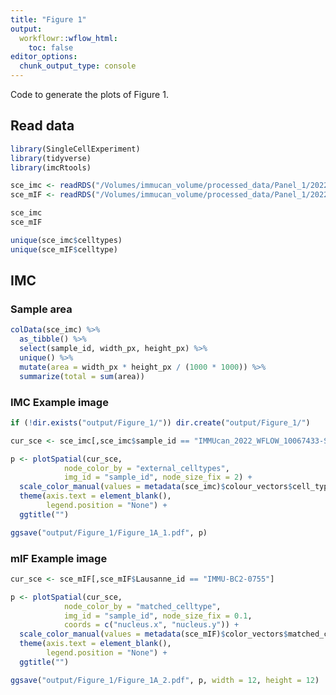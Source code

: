 ```yaml
---
title: "Figure 1"
output:
  workflowr::wflow_html:
    toc: false
editor_options:
  chunk_output_type: console
---
```


Code to generate the plots of Figure 1.

## Read data

```r
library(SingleCellExperiment)
library(tidyverse)
library(imcRtools)

sce_imc <- readRDS("/Volumes/immucan_volume/processed_data/Panel_1/2022_WORKFLOW/IMC/Rout/sce.rds")
sce_mIF <- readRDS("/Volumes/immucan_volume/processed_data/Panel_1/2022_WORKFLOW/mIF/Rout/sce_whole_slide.rds")

sce_imc
sce_mIF

unique(sce_imc$celltypes)
unique(sce_mIF$celltype)
```

## IMC

### Sample area

```r
colData(sce_imc) %>%
  as_tibble() %>%
  select(sample_id, width_px, height_px) %>%
  unique() %>%
  mutate(area = width_px * height_px / (1000 * 1000)) %>%
  summarize(total = sum(area))
```

### IMC Example image

```r
if (!dir.exists("output/Figure_1/")) dir.create("output/Figure_1/")

cur_sce <- sce_imc[,sce_imc$sample_id == "IMMUcan_2022_WFLOW_10067433-SPECT-VAR-TIS-01-IMC-01_001"]

p <- plotSpatial(cur_sce, 
            node_color_by = "external_celltypes",
            img_id = "sample_id", node_size_fix = 2) +
  scale_color_manual(values = metadata(sce_imc)$colour_vectors$cell_types) +
  theme(axis.text = element_blank(),
        legend.position = "None") +
  ggtitle("")

ggsave("output/Figure_1/Figure_1A_1.pdf", p)
```

### mIF Example image

```r
cur_sce <- sce_mIF[,sce_mIF$Lausanne_id == "IMMU-BC2-0755"]

p <- plotSpatial(cur_sce, 
            node_color_by = "matched_celltype",
            img_id = "sample_id", node_size_fix = 0.1,
            coords = c("nucleus.x", "nucleus.y")) +
  scale_color_manual(values = metadata(sce_mIF)$color_vectors$matched_celltype) +
  theme(axis.text = element_blank(),
        legend.position = "None") +
  ggtitle("")

ggsave("output/Figure_1/Figure_1A_2.pdf", p, width = 12, height = 12)
```
